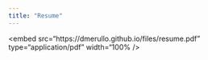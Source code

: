 ```yaml
---
title: "Resume"
---
```


<embed src="https://dmerullo.github.io/files/resume.pdf" type="application/pdf" width="100% />

